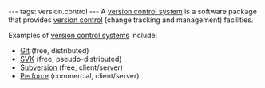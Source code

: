 ---
tags: version.control
---
A [[version control system]] is a software package that provides [[version control]] (change tracking and management) facilities.

Examples of [[version control systems]] include:

* [[Git]] (free, distributed)
* [[SVK]] (free, pseudo-distributed)
* [[Subversion]] (free, client/server)
* [[Perforce]] (commercial, client/server)
